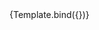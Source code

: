 

<Meta title="FlexGrid/Block" component={Block} />


<Canvas>
  <Story
    name="Block"
    args={{
      size: 1,
      noPadding: false,
      style: {
        border: "1px solid #ccc",
      },
    }}>
    {Template.bind({})}
  </Story>
</Canvas>